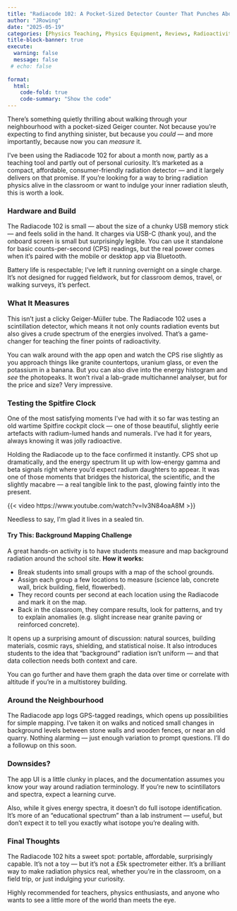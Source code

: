 ```yaml
---
title: "Radiacode 102: A Pocket-Sized Detector Counter That Punches Above Its Weight"
author: "JRowing"
date: "2025-05-19"
categories: [Physics Teaching, Physics Equipment, Reviews, Radioactivity]
title-block-banner: true
execute: 
  warning: false
  message: false
 # echo: false
 
format:
  html:
    code-fold: true
    code-summary: "Show the code"
---
```


There’s something quietly thrilling about walking through your neighbourhood with a pocket-sized Geiger counter. Not because you’re expecting to find anything sinister, but because you *could* — and more importantly, because now you can *measure* it.

I’ve been using the Radiacode 102 for about a month now, partly as a teaching tool and partly out of personal curiosity. It’s marketed as a compact, affordable, consumer-friendly radiation detector — and it largely delivers on that promise. If you're looking for a way to bring radiation physics alive in the classroom or want to indulge your inner radiation sleuth, this is worth a look.

### Hardware and Build

The Radiacode 102 is small — about the size of a chunky USB memory stick — and feels solid in the hand. It charges via USB-C (thank you), and the onboard screen is small but surprisingly legible. You can use it standalone for basic counts-per-second (CPS) readings, but the real power comes when it’s paired with the mobile or desktop app via Bluetooth.

Battery life is respectable; I’ve left it running overnight on a single charge. It’s not designed for rugged fieldwork, but for classroom demos, travel, or walking surveys, it’s perfect.

### What It Measures

This isn’t just a clicky Geiger-Müller tube. The Radiacode 102 uses a scintillation detector, which means it not only counts radiation events but also gives a crude spectrum of the energies involved. That’s a game-changer for teaching the finer points of radioactivity.

You can walk around with the app open and watch the CPS rise slightly as you approach things like granite countertops, uranium glass, or even the potassium in a banana. But you can also dive into the energy histogram and *see* the photopeaks. It won't rival a lab-grade multichannel analyser, but for the price and size? Very impressive.

### Testing the Spitfire Clock

One of the most satisfying moments I’ve had with it so far was testing an old wartime Spitfire cockpit clock — one of those beautiful, slightly eerie artefacts with radium-lumed hands and numerals. I’ve had it for years, always knowing it was jolly radioactive.

Holding the Radiacode up to the face confirmed it instantly. CPS shot up dramatically, and the energy spectrum lit up with low-energy gamma and beta signals right where you’d expect radium daughters to appear. It was one of those moments that bridges the historical, the scientific, and the slightly macabre — a real tangible link to the past, glowing faintly into the present.

{{< video https://www.youtube.com/watch?v=Iv3N84oaA8M >}}

Needless to say, I'm glad it lives in a sealed tin.


#### Try This: Background Mapping Challenge

A great hands-on activity is to have students measure and map background radiation around the school site.
**How it works:**

* Break students into small groups with a map of the school grounds.
* Assign each group a few locations to measure (science lab, concrete wall, brick building, field, flowerbed).
* They record counts per second at each location using the Radiacode and mark it on the map.
* Back in the classroom, they compare results, look for patterns, and try to explain anomalies (e.g. slight increase near granite paving or reinforced concrete).

It opens up a surprising amount of discussion: natural sources, building materials, cosmic rays, shielding, and statistical noise. It also introduces students to the idea that “background” radiation isn’t uniform — and that data collection needs both context and care.

You can go further and have them graph the data over time or correlate with altitude if you’re in a multistorey building.

### Around the Neighbourhood

The Radiacode app logs GPS-tagged readings, which opens up possibilities for simple mapping. I’ve taken it on walks and noticed small changes in background levels between stone walls and wooden fences, or near an old quarry. Nothing alarming — just enough variation to prompt questions. I'll do a followup on this soon.

### Downsides?

The app UI is a little clunky in places, and the documentation assumes you know your way around radiation terminology. If you’re new to scintillators and spectra, expect a learning curve.

Also, while it gives energy spectra, it doesn’t do full isotope identification. It’s more of an “educational spectrum” than a lab instrument — useful, but don’t expect it to tell you exactly what isotope you’re dealing with.

### Final Thoughts

The Radiacode 102 hits a sweet spot: portable, affordable, surprisingly capable. It’s not a toy — but it’s not a £5k spectrometer either. It’s a brilliant way to make radiation physics real, whether you're in the classroom, on a field trip, or just indulging your curiosity.

Highly recommended for teachers, physics enthusiasts, and anyone who wants to see a little more of the world than meets the eye.

